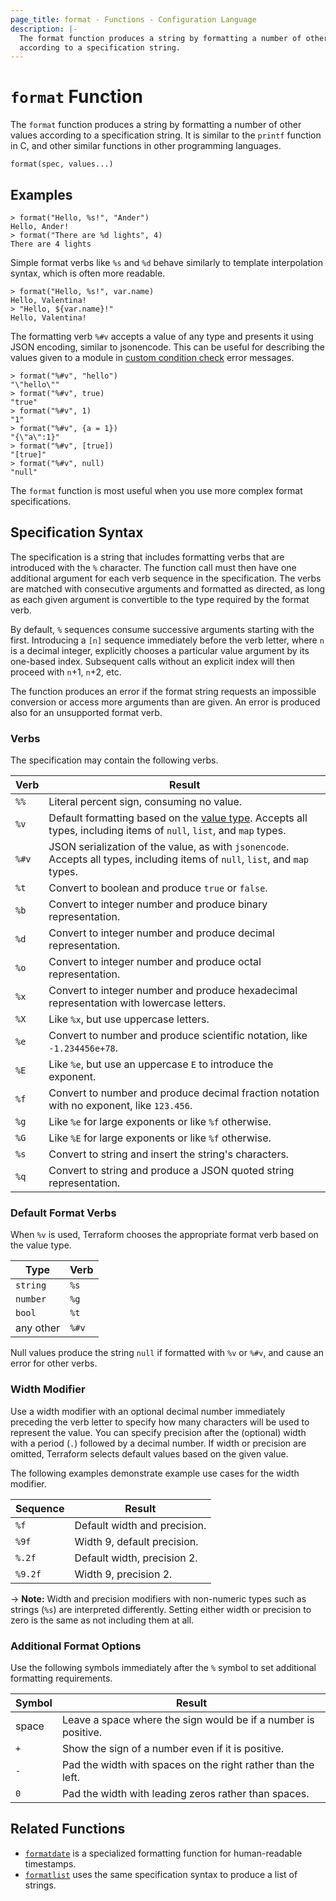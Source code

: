 ```yaml
---
page_title: format - Functions - Configuration Language
description: |-
  The format function produces a string by formatting a number of other values
  according to a specification string.
---
```


# `format` Function

The `format` function produces a string by formatting a number of other values according
to a specification string. It is similar to the `printf` function in C, and
other similar functions in other programming languages.

```hcl
format(spec, values...)
```

## Examples

```
> format("Hello, %s!", "Ander")
Hello, Ander!
> format("There are %d lights", 4)
There are 4 lights
```

Simple format verbs like `%s` and `%d` behave similarly to template
interpolation syntax, which is often more readable.

```
> format("Hello, %s!", var.name)
Hello, Valentina!
> "Hello, ${var.name}!"
Hello, Valentina!
```

The formatting verb `%#v` accepts a value of any type and presents it using JSON encoding, similar to jsonencode. This can be useful for describing the values given to a module in [custom condition check](/terraform/language/expressions/custom-conditions#error-messages) error messages.

```
> format("%#v", "hello")
"\"hello\""
> format("%#v", true)
"true"
> format("%#v", 1)
"1"
> format("%#v", {a = 1})
"{\"a\":1}"
> format("%#v", [true])
"[true]"
> format("%#v", null)
"null"
```

The `format` function is most useful when you use more complex format specifications.

## Specification Syntax

The specification is a string that includes formatting verbs that are introduced
with the `%` character. The function call must then have one additional argument
for each verb sequence in the specification. The verbs are matched with
consecutive arguments and formatted as directed, as long as each given argument
is convertible to the type required by the format verb.

By default, `%` sequences consume successive arguments starting with the first.
Introducing a `[n]` sequence immediately before the verb letter, where `n` is a
decimal integer, explicitly chooses a particular value argument by its
one-based index. Subsequent calls without an explicit index will then proceed
with `n`+1, `n`+2, etc.

The function produces an error if the format string requests an impossible
conversion or access more arguments than are given. An error is produced also
for an unsupported format verb.

### Verbs

The specification may contain the following verbs.

| Verb  | Result                                                                                    |
| ----- | ----------------------------------------------------------------------------------------- |
| `%%`  | Literal percent sign, consuming no value.                                                 |
| `%v`  | Default formatting based on the [value type](#default-format-verbs). Accepts all types, including items of `null`, `list`, and `map` types.                           |
| `%#v` | JSON serialization of the value, as with `jsonencode`. Accepts all types, including items of `null`, `list`, and `map` types.  |
| `%t`  | Convert to boolean and produce `true` or `false`.                                         |
| `%b`  | Convert to integer number and produce binary representation.                              |
| `%d`  | Convert to integer number and produce decimal representation.                             |
| `%o`  | Convert to integer number and produce octal representation.                               |
| `%x`  | Convert to integer number and produce hexadecimal representation with lowercase letters.  |
| `%X`  | Like `%x`, but use uppercase letters.                                                     |
| `%e`  | Convert to number and produce scientific notation, like `-1.234456e+78`.                  |
| `%E`  | Like `%e`, but use an uppercase `E` to introduce the exponent.                            |
| `%f`  | Convert to number and produce decimal fraction notation with no exponent, like `123.456`. |
| `%g`  | Like `%e` for large exponents or like `%f` otherwise.                                     |
| `%G`  | Like `%E` for large exponents or like `%f` otherwise.                                     |
| `%s`  | Convert to string and insert the string's characters.                                     |
| `%q`  | Convert to string and produce a JSON quoted string representation.                        |

### Default Format Verbs

When `%v` is used, Terraform chooses the appropriate format verb based on the value type.

| Type      | Verb  |
| --------- | ----- |
| `string`  | `%s`  |
| `number`  | `%g`  |
| `bool`    | `%t`  |
| any other | `%#v` |

Null values produce the string `null` if formatted with `%v` or `%#v`, and cause an error for other verbs.

### Width Modifier

Use a width modifier with an optional decimal number immediately
preceding the verb letter to specify how many characters will be used to represent the value. You can specify precision after the (optional) width with a period (`.`) followed by a decimal number. If width or precision are omitted, Terraform selects default values based on the given value.

The following examples demonstrate example use cases for the width modifier.

| Sequence | Result                       |
| -------- | ---------------------------- |
| `%f`     | Default width and precision. |
| `%9f`    | Width 9, default precision.  |
| `%.2f`   | Default width, precision 2.  |
| `%9.2f`  | Width 9, precision 2.        |

-> **Note:** Width and precision modifiers with non-numeric types such as
strings (`%s`) are interpreted differently. Setting either width or precision to
zero is the same as not including them at all.

### Additional Format Options

Use the following symbols immediately after the `%` symbol to set additional formatting requirements.

| Symbol | Result                                                         |
| ------ | -------------------------------------------------------------- |
| space  | Leave a space where the sign would be if a number is positive. |
| `+`    | Show the sign of a number even if it is positive.              |
| `-`    | Pad the width with spaces on the right rather than the left.   |
| `0`    | Pad the width with leading zeros rather than spaces.           |


## Related Functions

* [`formatdate`](/terraform/language/functions/formatdate) is a specialized formatting function for
  human-readable timestamps.
* [`formatlist`](/terraform/language/functions/formatlist) uses the same specification syntax to
  produce a list of strings.
